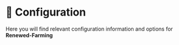 # 🔧 Configuration

Here you will find relevant configuration information and options for **Renewed-Farming**